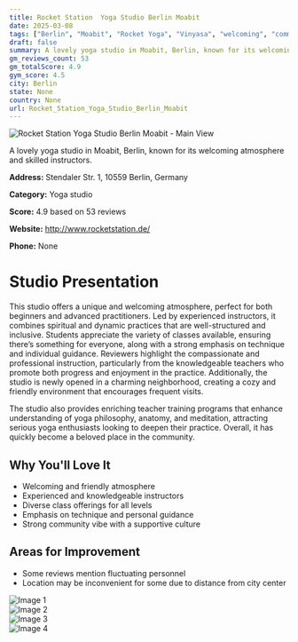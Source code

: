 ```yaml
---
title: Rocket Station  Yoga Studio Berlin Moabit
date: 2025-03-08
tags: ["Berlin", "Moabit", "Rocket Yoga", "Vinyasa", "welcoming", "community-driven", "Berlin"]  
draft: false
summary: A lovely yoga studio in Moabit, Berlin, known for its welcoming atmosphere and skilled instructors.
gm_reviews_count: 53
gm_totalScore: 4.9
gym_score: 4.5
city: Berlin
state: None
country: None
url: Rocket_Station_Yoga_Studio_Berlin_Moabit
---
```


<div className="aspect-[16/9] relative my-8">
  <img 
    src="https://lh5.googleusercontent.com/p/AF1QipO0CxnOcWHmuW9TM1yGOhJnjaDLh649ztwcVrxw=w1920-h1080-k-no"
    alt="Rocket Station  Yoga Studio Berlin Moabit - Main View"
    className="object-cover absolute inset-0 w-full h-full rounded-lg"
  />
</div>

A lovely yoga studio in Moabit, Berlin, known for its welcoming atmosphere and skilled instructors.

**Address:** Stendaler Str. 1, 10559 Berlin, Germany

**Category:** Yoga studio

**Score:** 4.9 based on 53 reviews

**Website:** http://www.rocketstation.de/

**Phone:** None

# Studio Presentation

This studio offers a unique and welcoming atmosphere, perfect for both beginners and advanced practitioners. Led by experienced instructors, it combines spiritual and dynamic practices that are well-structured and inclusive. Students appreciate the variety of classes available, ensuring there’s something for everyone, along with a strong emphasis on technique and individual guidance. Reviewers highlight the compassionate and professional instruction, particularly from the knowledgeable teachers who promote both progress and enjoyment in the practice. Additionally, the studio is newly opened in a charming neighborhood, creating a cozy and friendly environment that encourages frequent visits.

The studio also provides enriching teacher training programs that enhance understanding of yoga philosophy, anatomy, and meditation, attracting serious yoga enthusiasts looking to deepen their practice. Overall, it has quickly become a beloved place in the community.

## Why You'll Love It

- Welcoming and friendly atmosphere
- Experienced and knowledgeable instructors
- Diverse class offerings for all levels
- Emphasis on technique and personal guidance
- Strong community vibe with a supportive culture

## Areas for Improvement

- Some reviews mention fluctuating personnel
- Location may be inconvenient for some due to distance from city center

<div className="grid grid-cols-1 xl:grid-cols-2 gap-4 my-8">
<div className="aspect-[4/3] relative"><img src="https://lh5.googleusercontent.com/p/AF1QipNRyFu66l4uw5u74Qoj6SAcHkwzGcbWch3AryiN=w1920-h1080-k-no" alt="Image 1" className="object-cover absolute inset-0 w-full h-full rounded-lg" /></div>
<div className="aspect-[4/3] relative"><img src="https://lh5.googleusercontent.com/p/AF1QipMCB9w-wlviC6XXt2yD_CD_DneUXpCSWR_G1Wo3=w1920-h1080-k-no" alt="Image 2" className="object-cover absolute inset-0 w-full h-full rounded-lg" /></div>
<div className="aspect-[4/3] relative"><img src="https://lh5.googleusercontent.com/p/AF1QipO9BLJaWVV9Uwj5Dd1dGgHQTea7qv8BnX5OoF7e=w1920-h1080-k-no" alt="Image 3" className="object-cover absolute inset-0 w-full h-full rounded-lg" /></div>
<div className="aspect-[4/3] relative"><img src="https://lh5.googleusercontent.com/p/AF1QipOhYCnjug6I2EbG2GKWjNS6ZjkSPLL2Cqbj9GeV=w1920-h1080-k-no" alt="Image 4" className="object-cover absolute inset-0 w-full h-full rounded-lg" /></div>
</div>